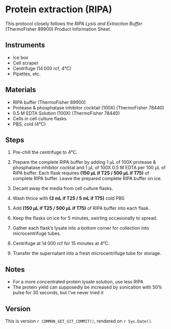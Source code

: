 # Protein extraction (RIPA)

This protocol closely follows the *RIPA Lysis and Extraction Buffer* (ThermoFisher 89900) Product Information Sheet.

## Instruments

- Ice box
- Cell scraper
- Centrifuge (14 000 rcf, 4°C)
- Pipettes, etc.

## Materials

- RIPA buffer (ThermoFisher 89900)
- Protease & phosphatase inhibitor cocktail (100X) (ThermoFisher 78440)
- 0.5 M EDTA Solution (100X) (ThermoFisher 78440)
- Cells in cell culture flasks
- PBS, cold (4°C)

## Steps

1. Pre-chill the centrifuge to 4°C.

2. Prepare the complete RIPA buffer by adding 1 μL of 100X protease & phosphatase inhibitor cocktal and 1 μL of 100X 0.5 M EDTA per 100 μL of RIPA buffer.
   Each flask requires **(150 μL if T25 / 500 μL if T75)** of complete RIPA buffer.
   Leave the prepared complete RIPA buffer on ice.

3. Decant away the media from cell culture flasks.

4. Wash thrice with **(3 mL if T25 / 5 mL if T75)** cold PBS

5. Add **(150 μL if T25 / 500 μL if T75)** of RIPA buffer into each flask.

6. Keep the flasks on ice for 5 minutes, swirling occasionally to spread.

7. Gather each flask's lysate into a bottom corner for collection into microcentrifuge tubes.

8. Centrifuge at 14 000 rcf for 15 minutes at 4°C.

9. Transfer the supernatant into a fresh microcentrifuge tube for storage.

## Notes

- For a more concentrated protein lysate solution, use less RIPA
- The protein yield can supposedly be increased by sonication with 50% pulse for 30 seconds, but I've never tried it

## Version

This is version ``r COMMON_GET_GIT_COMMIT()``, rendered on `r Sys.Date()`.
